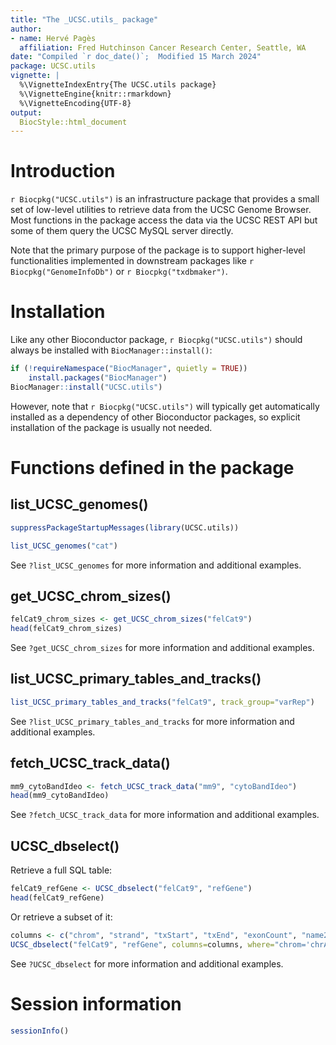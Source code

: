 ```yaml
---
title: "The _UCSC.utils_ package"
author:
- name: Hervé Pagès
  affiliation: Fred Hutchinson Cancer Research Center, Seattle, WA
date: "Compiled `r doc_date()`;  Modified 15 March 2024"
package: UCSC.utils
vignette: |
  %\VignetteIndexEntry{The UCSC.utils package}
  %\VignetteEngine{knitr::rmarkdown}
  %\VignetteEncoding{UTF-8}
output:
  BiocStyle::html_document
---
```



# Introduction

`r Biocpkg("UCSC.utils")` is an infrastructure package that provides a
small set of low-level utilities to retrieve data from the UCSC Genome
Browser. Most functions in the package access the data via the UCSC REST
API but some of them query the UCSC MySQL server directly.

Note that the primary purpose of the package is to support higher-level
functionalities implemented in downstream packages like
`r Biocpkg("GenomeInfoDb")` or `r Biocpkg("txdbmaker")`.


# Installation

Like any other Bioconductor package, `r Biocpkg("UCSC.utils")` should always
be installed with `BiocManager::install()`:
```r
if (!requireNamespace("BiocManager", quietly = TRUE))
    install.packages("BiocManager")
BiocManager::install("UCSC.utils")
```
However, note that `r Biocpkg("UCSC.utils")` will typically get automatically
installed as a dependency of other Bioconductor packages, so explicit
installation of the package is usually not needed.


# Functions defined in the package

## list_UCSC_genomes()

```r
suppressPackageStartupMessages(library(UCSC.utils))

list_UCSC_genomes("cat")
```

See `?list_UCSC_genomes` for more information and additional examples.

## get_UCSC_chrom_sizes()

```r
felCat9_chrom_sizes <- get_UCSC_chrom_sizes("felCat9")
head(felCat9_chrom_sizes)
```

See `?get_UCSC_chrom_sizes` for more information and additional examples.

## list_UCSC_primary_tables_and_tracks()

```r
list_UCSC_primary_tables_and_tracks("felCat9", track_group="varRep")
```

See `?list_UCSC_primary_tables_and_tracks` for more information and
additional examples.

## fetch_UCSC_track_data()

```r
mm9_cytoBandIdeo <- fetch_UCSC_track_data("mm9", "cytoBandIdeo")
head(mm9_cytoBandIdeo)
```

See `?fetch_UCSC_track_data` for more information and
additional examples.

## UCSC_dbselect()

Retrieve a full SQL table:
```r
felCat9_refGene <- UCSC_dbselect("felCat9", "refGene")
head(felCat9_refGene)
```

Or retrieve a subset of it:
```r
columns <- c("chrom", "strand", "txStart", "txEnd", "exonCount", "name2")
UCSC_dbselect("felCat9", "refGene", columns=columns, where="chrom='chrA1'")
```

See `?UCSC_dbselect` for more information and additional examples.


# Session information

```r
sessionInfo()
```

